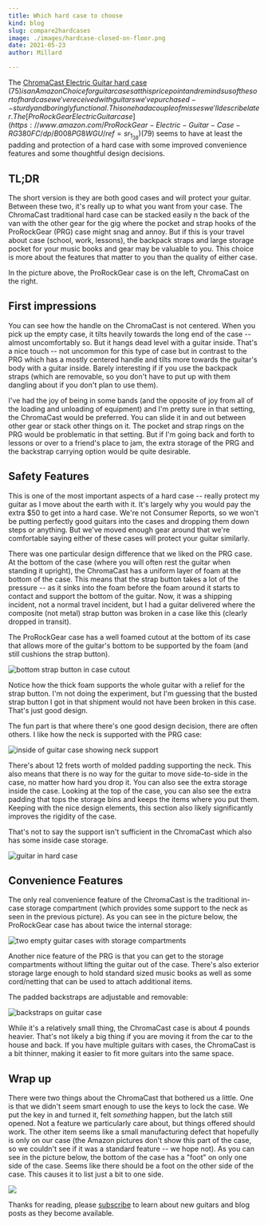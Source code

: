 ```yaml
---
title: Which hard case to choose
kind: blog
slug: compare2hardcases
image: ./images/hardcase-closed-on-floor.png
date: 2021-05-23
author: Millard

---
```



The [ChromaCast Electric Guitar hard case](https://www.amazon.com/dp/B00A270MZO/ref=vp_d_ac_sub_sp_pd) ($75) is an Amazon Choice for guitar cases at this price point and reminds us of the sort of hard case we've received with guitars we've purchased -- sturdy and boringly functional. This one had a couple of misses we'll describe later. The [ProRockGear Electric Guitar case](https://www.amazon.com/ProRockGear-Electric-Guitar-Case-RG380FC/dp/B008PG8WGU/ref=sr_1_38) ($79) seems to have at least the padding and protection of a hard case with some improved convenience features and some thoughtful design decisions.

## TL;DR

The short version is they are both good cases and will protect your guitar. Between these two, it's really up to what you want from your case. The ChromaCast traditional hard case can be stacked easily n the back of the van with the other gear for the gig where the pocket and strap hooks of the ProRockGear (PRG) case might snag and annoy. But if this is your travel about case (school, work, lessons), the backpack straps and large storage pocket for your music books and gear may be valuable to you. This choice is more about the features that matter to you than the quality of either case.

In the picture above, the ProRockGear case is on the left, ChromaCast on the right.


## First impressions

You can see how the handle on the ChromaCast is not centered. When you pick up the empty case, it tilts heavily towards the long end of the case -- almost uncomfortably so. But it hangs dead level with a guitar inside. That's a nice touch -- not uncommon for this type of case but in contrast to the PRG which has a mostly centered handle and tilts more towards the guitar's body with a guitar inside. Barely interesting if if you use the backpack straps (which are removable, so you don't have to put up with them dangling about if you don't plan to use them).

I've had the joy of being in some bands (and the opposite of joy from all of the loading and unloading of equipment) and I'm pretty sure in that setting, the ChromaCast would be preferred. You can slide it in and out between other gear or stack other things on it. The pocket and strap rings on the PRG would be problematic in that setting. But if I'm going back and forth to lessons or over to a friend's place to jam, the extra storage of the PRG and the backstrap carrying option would be quite desirable.

## Safety Features

This is one of the most important aspects of a hard case -- really protect my guitar as I move about the earth with it. It's largely why you would pay the extra $50 to get into a hard case. We're not Consumer Reports, so we won't be putting perfectly good guitars into the cases and dropping them down steps or anything. But we've moved enough gear around that we're comfortable saying either of these cases will protect your guitar similarly.

There was one particular design difference that we liked on the PRG case. At the bottom of the case (where you will often rest the guitar when standing it upright), the ChromaCast has a uniform layer of foam at the bottom of the case. This means that the strap button takes a lot of the pressure -- as it sinks into the foam before the foam around it starts to contact and support the bottom of the guitar. Now, it was a shipping incident, not a normal travel incident, but I had a guitar delivered where the composite (not metal) strap button was broken in a case like this (clearly dropped in transit).

The ProRockGear case has a well foamed cutout at the bottom of its case that allows more of the guitar's bottom to be supported by the foam (and still cushions the strap button).

![bottom strap button in case cutout](/images/hardcase-prg-bottom-cutout.png)

Notice how the thick foam supports the whole guitar with a relief for the strap button. I'm not doing the experiment, but I'm guessing that the busted strap button I got in that shipment would not have been broken in this case. That's just good design.

The fun part is that where there's one good design decision, there are often others. I like how the neck is supported with the PRG case:

![inside of guitar case showing neck support](/images/hardcase-prg-interior-padding.png)

There's about 12 frets worth of molded padding supporting the neck. This also means that there is no way for the guitar to move side-to-side in the case, no matter how hard you drop it. You can also see the extra storage inside the case. Looking at the top of the case, you can also see the extra padding that tops the storage bins and keeps the items where you put them. Keeping with the nice design elements, this section also likely significantly improves the rigidity of the case.

That's not to say the support isn't sufficient in the ChromaCast which also has some inside case storage.

![guitar in hard case](/images/hardcase-chroma-neck-support.png)

## Convenience Features

The only real convenience feature of the ChromaCast is the traditional in-case storage compartment (which provides some support to the neck as seen in the previous picture). As you can see in the picture below, the ProRockGear case has about twice the internal storage:

![two empty guitar cases with storage compartments](/images/hardcases-open-storage.png)

Another nice feature of the PRG is that you can get to the storage compartments without lifting the guitar out of the case. There's also exterior storage large enough to hold standard sized music books as well as some cord/netting that can be used to attach additional items.

The padded backstraps are adjustable and removable:

![backstraps on guitar case](/images/hardcase-prg-backstraps.png)

While it's a relatively small thing, the ChromaCast case is about 4 pounds heavier. That's not likely a big thing if you are moving it from the car to the house and back. If you have multiple guitars with cases, the ChromaCast is a bit thinner, making it easier to fit more guitars into the same space.

## Wrap up

There were two things about the ChromaCast that bothered us a little. One is that we didn't seem smart enough to use the keys to lock the case. We put the key in and turned it, felt _something_ happen, but the latch still opened. Not a feature we particularly care about, but things offered should work. The other item seems like a small manufacturing defect that hopefully is only on our case (the Amazon pictures don't show this part of the case, so we couldn't see if it was a standard feature -- we hope not). As you can see in the picture below, the bottom of the case has a "foot" on only one side of the case. Seems like there should be a foot on the other side of the case. This causes it to list just a bit to one side.

![](/images/hardcases-chroma-missing-foot.png)

Thanks for reading, please [subscribe](http://eepurl.com/hyCJqP) to learn about new guitars and blog posts as they become available.

